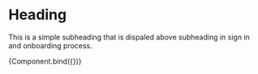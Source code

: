 
<Meta title="Elements/Heading" component={Heading} />

# Heading

This is a simple subheading that is dispaled above subheading in sign in and onboarding process.


<Canvas>
  <Story
    name="Heading"
    args={{
      text: "Start to improve your work environment!",
    }}
  >
    {Component.bind({})}
  </Story>
</Canvas>
